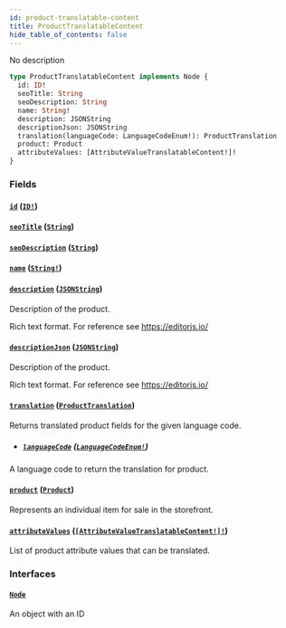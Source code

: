 ```yaml
---
id: product-translatable-content
title: ProductTranslatableContent
hide_table_of_contents: false
---
```


No description

```graphql
type ProductTranslatableContent implements Node {
  id: ID!
  seoTitle: String
  seoDescription: String
  name: String!
  description: JSONString
  descriptionJson: JSONString
  translation(languageCode: LanguageCodeEnum!): ProductTranslation
  product: Product
  attributeValues: [AttributeValueTranslatableContent!]!
}
```

### Fields

#### [`id`](#) ([`ID!`](../../../developer/api-reference/scalars/id))

#### [`seoTitle`](#) ([`String`](../../../developer/api-reference/scalars/string))

#### [`seoDescription`](#) ([`String`](../../../developer/api-reference/scalars/string))

#### [`name`](#) ([`String!`](../../../developer/api-reference/scalars/string))

#### [`description`](#) ([`JSONString`](../../../developer/api-reference/scalars/jsonstring))

Description of the product.

Rich text format. For reference see https://editorjs.io/

#### [`descriptionJson`](#) ([`JSONString`](../../../developer/api-reference/scalars/jsonstring))

Description of the product.

Rich text format. For reference see https://editorjs.io/

#### [`translation`](#) ([`ProductTranslation`](../../../developer/api-reference/objects/product-translation))

Returns translated product fields for the given language code.

- ##### [`languageCode`](#) ([`LanguageCodeEnum!`](../../../developer/api-reference/enums/language-code-enum))

A language code to return the translation for product.

#### [`product`](#) ([`Product`](../../../developer/api-reference/objects/product))

Represents an individual item for sale in the storefront.

#### [`attributeValues`](#) ([`[AttributeValueTranslatableContent!]!`](../../../developer/api-reference/objects/attribute-value-translatable-content))

List of product attribute values that can be translated.

### Interfaces

#### [`Node`](../../../developer/api-reference/interfaces/node)

An object with an ID
